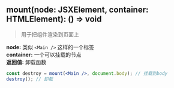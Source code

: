 
## mount(node: JSXElement, container: HTMLElement): () => void

> 用于把组件渲染到页面上

**node:** 类似 `<Main />` 这样的一个标签\
**container:** 一个可以挂载的节点\
**返回值:** 卸载函数

```jsx
const destroy = mount(<Main />, document.body); // 挂载到body
destroy(); // 卸载
```
